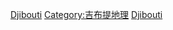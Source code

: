 {{Commonscat|National parks of Djibouti}}

[[Category:非洲國家公園|Djibouti]]
[[Category:吉布提地理|Category:吉布提地理]]
[[Category:各国国家公园|Djibouti]]